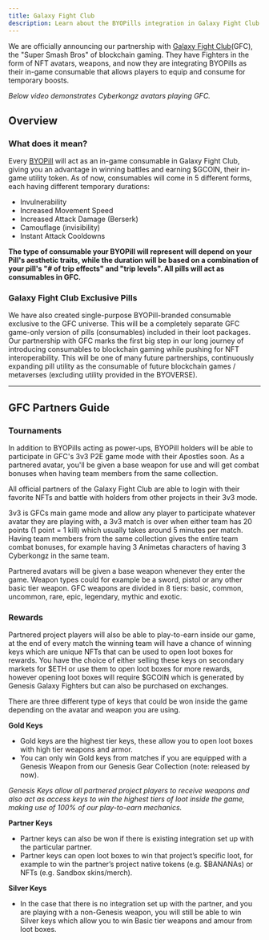 ```yaml
---
title: Galaxy Fight Club
description: Learn about the BYOPills integration in Galaxy Fight Club and how this benefits you
---
```



‍We are officially announcing our partnership with [Galaxy Fight Club](https://galaxyfightclub.com/)(GFC), the "Super Smash Bros" of blockchain gaming. They have Fighters in the form of NFT avatars, weapons, and now they are integrating BYOPills as their in-game consumable that allows players to equip and consume for temporary boosts.

*Below video demonstrates Cyberkongz avatars playing GFC.*

<Player src="https://www.youtube.com/watch?v=kfjN2Z4sY14" external />

## Overview
### What does it mean?
‍Every [BYOPill](/docs/byopills/) will act as an in-game consumable in Galaxy Fight Club, giving you an advantage in winning battles and earning $GCOIN, their in-game utility token. As of now, consumables will come in 5 different forms, each having different temporary durations: 

- Invulnerability
- Increased Movement Speed
- Increased Attack Damage (Berserk)
- Camouflage (invisibility)
- Instant Attack Cooldowns

**‍The type of consumable your BYOPill will represent will depend on your Pill's aesthetic traits, while the duration will be based on a combination of your pill's "# of trip effects" and "trip levels". All pills will act as consumables in GFC.**

### Galaxy Fight Club Exclusive Pills
‍We have also created single-purpose BYOPill-branded consumable exclusive to the GFC universe. This will be a completely separate GFC game-only version of pills (consumables) included in their loot packages. Our partnership with GFC marks the first big step in our long journey of introducing consumables to blockchain gaming while pushing for NFT interoperability. This will be one of many future partnerships, continuously expanding pill utility as the consumable of future blockchain games / metaverses (excluding utility provided in the  BYOVERSE).

---

## GFC Partners Guide

### Tournaments
In addition to BYOPills acting as power-ups, BYOPill holders will be able to participate in GFC's 3v3 P2E game mode with their Apostles soon. As a partnered avatar, you'll be given a base weapon for use and will get combat bonuses when having team members from the same collection.

All official partners of the Galaxy Fight Club are able to login with their favorite NFTs and battle with holders from other projects in their 3v3 mode.

3v3 is GFCs main game mode and allow any player to participate whatever avatar they are playing with, a 3v3 match is over when either team has 20 points (1 point = 1 kill) which usually takes around 5 minutes per match. Having team members from the same collection gives the entire team combat bonuses, for example having 3 Animetas characters of having 3 Cyberkongz in the same team.

Partnered avatars will be given a base weapon whenever they enter the game. Weapon types could for example be a sword, pistol or any other basic tier weapon. GFC weapons are divided in 8 tiers: basic, common, uncommon, rare, epic, legendary, mythic and exotic.

### Rewards
Partnered project players will also be able to play-to-earn inside our game, at the end of every match the winning team will have a chance of winning keys which are unique NFTs that can be used to open loot boxes for rewards. You have the choice of either selling these keys on secondary markets for $ETH or use them to open loot boxes for more rewards, however opening loot boxes will require $GCOIN which is generated by Genesis Galaxy Fighters but can also be purchased on exchanges.

There are three different type of keys that could be won inside the game depending on the avatar and weapon you are using.

**Gold Keys**
- Gold keys are the highest tier keys, these allow you to open loot boxes with high tier weapons and armor.
- You can only win Gold keys from matches if you are equipped with a Genesis Weapon from our Genesis Gear Collection (note: released by now).

*Genesis Keys allow all partnered project players to receive weapons and also act as access keys to win the highest tiers of loot inside the game, making use of 100% of our play-to-earn mechanics.*

**Partner Keys**
- Partner keys can also be won if there is existing integration set up with the particular partner.
- Partner keys can open loot boxes to win that project’s specific loot, for example to win the partner’s project native tokens (e.g. $BANANAs) or NFTs (e.g. Sandbox skins/merch).

**Silver Keys**
- In the case that there is no integration set up with the partner, and you are playing with a non-Genesis weapon, you will still be able to win Silver keys which allow you to win Basic tier weapons and amour from loot boxes.